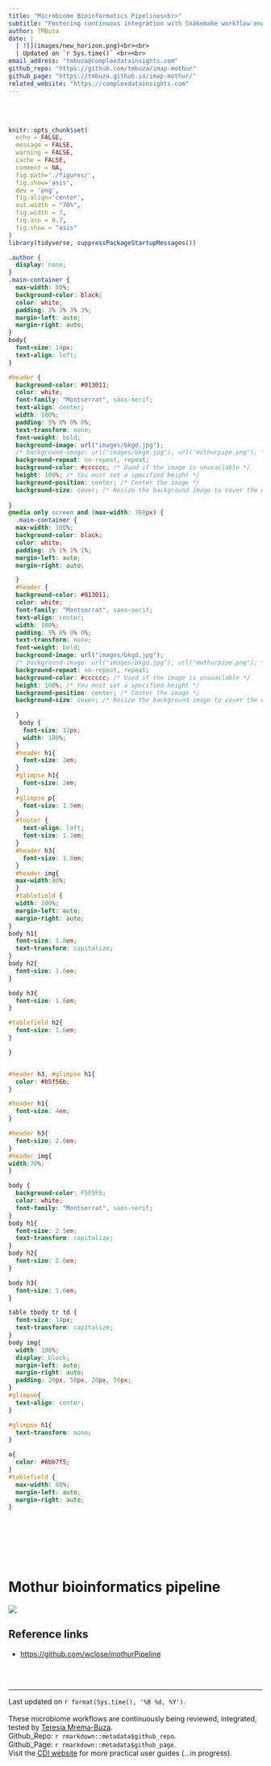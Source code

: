 ```yaml
---
title: "Microbiome Bioinformatics Pipelines<br>"
subtitle: "Fostering continuous integration with Snakemake workflow engine <br><br>"
author: TMBuza
date: |
  | ![](images/new_horizon.png)<br><br>
  | Updated on `r Sys.time()` <br><br>
email_address: "tmbuza@complexdatainsights.com"
github_repo: "https://github.com/tmbuza/imap-mothur"
github_page: "https://tmbuza.github.io/imap-mothur/"
related_website: "https://complexdatainsights.com"
---
```


<br><br>

<link rel="preconnect" href="https://fonts.googleapis.com">
<link rel="preconnect" href="https://fonts.gstatic.com" crossorigin>
<link href="https://fonts.googleapis.com/css2?family=Montserrat&display=swap" rel="stylesheet">


```r

knitr::opts_chunk$set(
  echo = FALSE,
  message = FALSE,
  warning = FALSE,
  cache = FALSE,
  comment = NA,
  fig.path='./figures/',
  fig.show='asis',
  dev = 'png',
  fig.align='center',
  out.width = "70%",
  fig.width = 7,
  fig.asp = 0.7,
  fig.show = "asis"
)
library(tidyverse, suppressPackageStartupMessages())

```


```css
.author {
  display: none;
} 
.main-container {
  max-width: 80%;
  background-color: black;
  color: white;
  padding: 3% 3% 3% 3%;
  margin-left: auto;
  margin-right: auto;
}
body{
  font-size: 14px;
  text-align: left;
}

#header {
  background-color: #013011;
  color: white;
  font-family: "Montserrat", sans-serif;
  text-align: center;
  width: 100%;
  padding: 5% 0% 0% 0%;
  text-transform: none;
  font-weight: bold;
  background-image: url("images/bkgd.jpg");
  /* background-image: url("images/bkgd.jpg"), url("mothurpipe.png"); */
  background-repeat: no-repeat, repeat;
  background-color: #cccccc; /* Used if the image is unavailable */
  height: 100%; /* You must set a specified height */
  background-position: center; /* Center the image */
  background-size: cover; /* Resize the background image to cover the entire container */
  
}
@media only screen and (max-width: 768px) {
  .main-container {
  max-width: 100%;
  background-color: black;
  color: white;
  padding: 1% 1% 1% 1%;
  margin-left: auto;
  margin-right: auto;

  }
  #header {
  background-color: #013011;
  color: white;
  font-family: "Montserrat", sans-serif;
  text-align: center;
  width: 100%;
  padding: 5% 0% 0% 0%;
  text-transform: none;
  font-weight: bold;
  background-image: url("images/bkgd.jpg");
  /* background-image: url("images/bkgd.jpg"), url("mothurpipe.png"); */
  background-repeat: no-repeat, repeat;
  background-color: #cccccc; /* Used if the image is unavailable */
  height: 100%; /* You must set a specified height */
  background-position: center; /* Center the image */
  background-size: cover; /* Resize the background image to cover the entire container */
  
  }
   body {
    font-size: 12px;
    width: 100%;
  }
  #header h1{
    font-size: 2em;  
  }
  #glimpse h1{
    font-size: 2em;
  } 
  #glimpse p{
    font-size: 1.5em;
  } 
  #footer {
    text-align: left;
    font-size: 1.1em;
  } 
  #header h3{
    font-size: 1.8em;
  }
  #header img{
  max-width:80%;
  }
  #tablefield {
  width: 100%;
  margin-left: auto;
  margin-right: auto;
} 
body h1{
  font-size: 1.8em;
  text-transform: capitalize;
}
body h2{
  font-size: 1.6em;
}

body h3{
  font-size: 1.6em;
}

#tablefield h2{
  font-size: 1.6em;
}

}


#header h3, #glimpse h1{
  color: #b5f56b;
}

#header h1{
  font-size: 4em;
}

#header h3{
  font-size: 2.0em;
}
#header img{
width:70%;
}

body {
  background-color: F5F5F5;
  color: white;
  font-family: "Montserrat", sans-serif;
}
body h1{
  font-size: 2.5em;
  text-transform: capitalize;
}
body h2{
  font-size: 2.0em;
}

body h3{
  font-size: 1.6em;
}

table tbody tr td {
  font-size: 14px;
  text-transform: capitalize;
}
body img{
  width: 100%;
  display: block;
  margin-left: auto;
  margin-right: auto;
  padding: 20px, 50px, 20px, 50px;
}
#glimpse{
  text-align: center;
}

#glimpse h1{
  text-transform: none;
}

a{
  color: #6bb7f5;
}
#tablefield {
  max-width: 80%;
  margin-left: auto;
  margin-right: auto;
}

 
```

<br>
<br>
<br>

# Mothur bioinformatics pipeline
<!-- ![](dags/rulegraph.svg) -->
<img src="dags/rulegraph.svg"/>


## Reference links
- [https://github.com/wclose/mothurPipeline](https://github.com/wclose/mothurPipeline)



<br><br><hr>

<div id="footer">
Last updated on `r format(Sys.time(), '%B %d, %Y')`. <br><br>
These microbiome workflows are continuously being reviewed, integrated, tested by [Teresia Mrema-Buza](mailto:`r rmarkdown::metadata$email_address`).  
Github_Repo: `r rmarkdown::metadata$github_repo`.  
Github_Page: `r rmarkdown::metadata$github_page`.  
Visit the [CDI website](`r rmarkdown::metadata$related_website`) for more practical user guides (...in progress).  
</div>